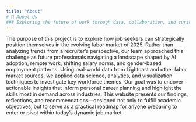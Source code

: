 ```yaml
---
title: "About"
# 👥 About Us
### Exploring the future of work through data, collaboration, and curiosity.
---
```

The purpose of this project is to explore how job seekers can strategically position themselves in the evolving labor market of 2025. 
Rather than analyzing trends from a recruiter’s perspective, our team approached this challenge as future professionals navigating a landscape shaped by AI adoption, remote work, shifting salary norms, and gender-based employment patterns.
Using real-world data from Lightcast and other labor market sources, we applied data science, analytics, and visualization techniques to investigate key workforce themes. 
Our goal was to uncover actionable insights that inform personal career planning and highlight the skills most in demand across industries.
This website presents our findings, reflections, and recommendations—designed not only to fulfill academic objectives, but to serve as a practical roadmap for anyone preparing to enter or pivot within today’s dynamic job market.

